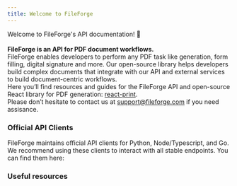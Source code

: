 ```yaml
---
title: Welcome to FileForge
---
```


Welcome to FileForge's API documentation! 👋 
<br/><br/>**FileForge is an API for PDF document workflows.**
<br/>FileForge enables developers to perform any PDF task like generation, form filling, digital signature and more. 
Our open-source library helps developers build complex documents that integrate with our API and external services to build document-centric workflows. 
<br/>Here you’ll find resources and guides for the FileForge API and open-source React library for PDF generation: [react-print](/react-print/welcome/). 
<br/>Please don’t hesitate to contact us at support@fileforge.com if you need assisance.

### Official API Clients

FileForge maintains official API clients for Python, Node/Typescript, and Go. We recommend using these clients to interact
with all stable endpoints. You can find them here:

<Cards>
  <Card
    title="react-print"
    icon="fa-brands fa-react"
    href="/react-print/welcome/"
  />
  <Card
    title="API Reference"
    icon="fa-solid fa-bolt"
    href="/api-reference/introduction/"
  />
  <Card
    title="SDK Reference"
    icon="fa-solid fa-code"
    href="/sdk-reference/getting-started/"
  />
</Cards>

### Useful resources

<Cards>
 <Card
    title="Website"
    icon="fa-solid fa-computer"
    href="https://fileforge.com"
  />
  <Card
    title="Discord"
    icon="fa-brands fa-discord"
    href="https://discord.com/invite/uRJE6e2rgr"
  />  
  <Card
    title="Youtube"
    icon="fa-brands fa-youtube"
    href="https://www.youtube.com/@OnedocLabs"
  />
 
</Cards>